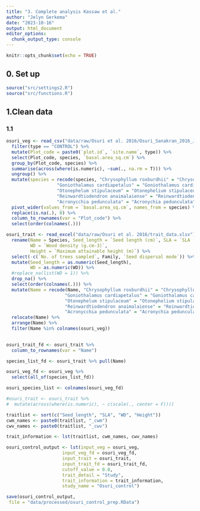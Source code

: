 ```yaml
---
title: "3. Complete analysis Kassaw et al."
author: "Jelyn Gerkema"
date: "2023-10-16"
output: html_document
editor_options: 
  chunk_output_type: console
---
```


```r
knitr::opts_chunk$set(echo = TRUE)

```

## 0. Set up
```r
source("src/settings2.R")
source("src/functions.R")

```

## 1.Clean data


### 1.1 
```r

osuri_veg <- read_csv("data/raw/Osuri et al. 2016/Osuri_Sanakran_2016_JAE_plot_data.csv") %>%
  filter(type == "CONTROL") %>%
  mutate(Plot_code = paste0(`plot.id`, `site.name`, type)) %>%
  select(Plot_code, species, `basal.area_sq.cm`) %>%
  group_by(Plot_code, species) %>%
  summarise(across(where(is.numeric), ~sum(., na.rm = T))) %>%
  ungroup() %>%
  mutate(species = recode(species, "Chrysophyllum roxburdhii" = "Chrysophyllum roxburghii",
                   "Goniothalamus cardiapetalus" = "Goniothalamus cardiopetalus",
                   "Otonephelum stipulaceum" = "Otonephelium stipulaceum",
                   "Reinwardtiodendron anaimalaiense" = "Reinwardtiodendron anamalaiense",
                   "Acronycchia pedunculata" = "Acronychia pedunculata")) %>%
  pivot_wider(values_from = `basal.area_sq.cm`, names_from = species) %>%
  replace(is.na(.), 0) %>%
  column_to_rownames(var = "Plot_code") %>%
  select(order(colnames(.)))

osuri_trait <- read_excel("data/raw/Osuri et al. 2016/trait_data.xlsx") %>%
  rename(Name = Species, Seed_length = `Seed length (cm)`, SLA = `SLA (cm2.g-1)`,
         WD = `Wood density (g.cm-3)`, 
         Height = `Maximum attainable height (m)`) %>%
  select(-c(`No. of trees sampled`, Family, `Seed dispersal mode`)) %>%
  mutate(Seed_length = as.numeric(Seed_length),
         WD = as.numeric(WD)) %>% 
  #replace_na(list(WD = 1)) %>%
  drop_na() %>%
  select(order(colnames(.))) %>%
  mutate(Name = recode(Name, "Chrysophyllum roxburdhii" = "Chrysophyllum roxburghii",
                      "Goniothalamus cardiapetalus" = "Goniothalamus cardiopetalus",
                      "Otonephelum stipulaceum" = "Otonephelium stipulaceum",
                      "Reinwardtiodendron anaimalaiense" = "Reinwardtiodendron anamalaiense",
                      "Acronycchia pedunculata" = "Acronychia pedunculata")) %>%
  relocate(Name) %>%
  arrange(Name) %>%
  filter(Name %in% colnames(osuri_veg))
  

osuri_trait_fd <- osuri_trait %>%
  column_to_rownames(var = "Name") 

species_list_fd <- osuri_trait %>% pull(Name)

osuri_veg_fd <- osuri_veg %>%
  select(all_of(species_list_fd))

osuri_species_list <- colnames(osuri_veg_fd)

#osuri_trait <- osuri_trait %>%
#  mutate(across(where(is.numeric), ~ c(scale(., center = F)))) 

traitlist <- sort(c("Seed_length", "SLA", "WD", "Height"))
cwm_names <- paste0(traitlist, "_cwm")
cwv_names <- paste0(traitlist, "_cwv")

trait_information <- lst(traitlist, cwm_names, cwv_names)

osuri_control_output <- lst(input_veg = osuri_veg, 
                     input_veg_fd = osuri_veg_fd,
                     input_trait = osuri_trait,
                     input_trait_fd = osuri_trait_fd,
                     cutoff_value = 0.8,
                     trait_detail = "Study",
                     trait_information = trait_information,
                     study_name = "Osuri_control")

save(osuri_control_output,
 file = "data/processed/osuri_control_prep.RData")

``` 


